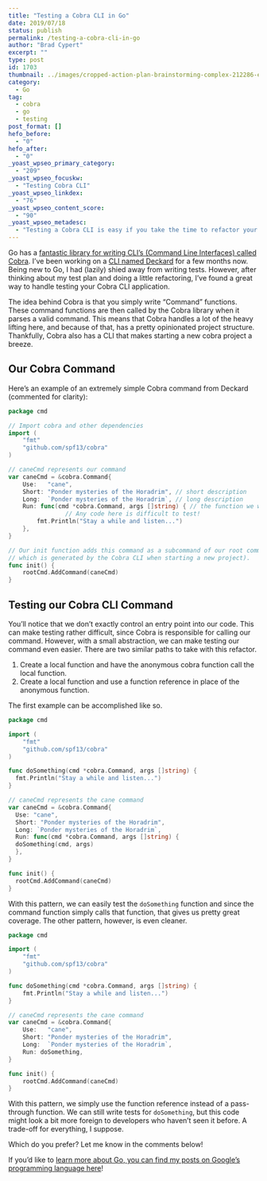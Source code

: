 ```yaml
---
title: "Testing a Cobra CLI in Go"
date: 2019/07/18
status: publish
permalink: /testing-a-cobra-cli-in-go
author: "Brad Cypert"
excerpt: ""
type: post
id: 1703
thumbnail: ../images/cropped-action-plan-brainstorming-complex-212286-e1563490331368.jpg
category:
  - Go
tag:
  - cobra
  - go
  - testing
post_format: []
hefo_before:
  - "0"
hefo_after:
  - "0"
_yoast_wpseo_primary_category:
  - "209"
_yoast_wpseo_focuskw:
  - "Testing Cobra CLI"
_yoast_wpseo_linkdex:
  - "76"
_yoast_wpseo_content_score:
  - "90"
_yoast_wpseo_metadesc:
  - "Testing a Cobra CLI is easy if you take the time to refactor your command function out into function with an identifier. It can then be tested as normal."
---
```


Go has a [fantastic library for writing CLI’s (Command Line Interfaces) called Cobra](https://github.com/spf13/cobra). I’ve been working on a [CLI named Deckard](https://github.com/bradcypert/deckard) for a few months now. Being new to Go, I had (lazily) shied away from writing tests. However, after thinking about my test plan and doing a little refactoring, I’ve found a great way to handle testing your Cobra CLI application.

The idea behind Cobra is that you simply write “Command” functions. These command functions are then called by the Cobra library when it parses a valid command. This means that Cobra handles a lot of the heavy lifting here, and because of that, has a pretty opinionated project structure. Thankfully, Cobra also has a CLI that makes starting a new cobra project a breeze.

## Our Cobra Command

Here’s an example of an extremely simple Cobra command from Deckard (commented for clarity):

```go
package cmd

// Import cobra and other dependencies
import (
	"fmt"
	"github.com/spf13/cobra"
)

// caneCmd represents our command
var caneCmd = &cobra.Command{
	Use:   "cane",
	Short: "Ponder mysteries of the Horadrim", // short description
	Long:  `Ponder mysteries of the Horadrim`, // long description
	Run: func(cmd *cobra.Command, args []string) { // the function we want to run
                // Any code here is difficult to test!
		fmt.Println("Stay a while and listen...")
	},
}

// Our init function adds this command as a subcommand of our root command
// which is generated by the Cobra CLI when starting a new project).
func init() {
	rootCmd.AddCommand(caneCmd)
}
```

## Testing our Cobra CLI Command

You’ll notice that we don’t exactly control an entry point into our code. This can make testing rather difficult, since Cobra is responsible for calling our command. However, with a small abstraction, we can make testing our command even easier. There are two similar paths to take with this refactor.

1. Create a local function and have the anonymous cobra function call the local function.
2. Create a local function and use a function reference in place of the anonymous function.

The first example can be accomplished like so.

```go
package cmd

import (
	"fmt"
	"github.com/spf13/cobra"
)

func doSomething(cmd *cobra.Command, args []string) {
  fmt.Println("Stay a while and listen...")
}

// caneCmd represents the cane command
var caneCmd = &cobra.Command{
  Use: "cane",
  Short: "Ponder mysteries of the Horadrim",
  Long: `Ponder mysteries of the Horadrim`,
  Run: func(cmd *cobra.Command, args []string) {
  doSomething(cmd, args)
  },
}

func init() {
  rootCmd.AddCommand(caneCmd)
}

```

With this pattern, we can easily test the `doSomething` function and since the command function simply calls that function, that gives us pretty great coverage. The other pattern, however, is even cleaner.

```go
package cmd

import (
	"fmt"
	"github.com/spf13/cobra"
)

func doSomething(cmd *cobra.Command, args []string) {
	fmt.Println("Stay a while and listen...")
}

// caneCmd represents the cane command
var caneCmd = &cobra.Command{
	Use:   "cane",
	Short: "Ponder mysteries of the Horadrim",
	Long:  `Ponder mysteries of the Horadrim`,
	Run: doSomething,
}

func init() {
	rootCmd.AddCommand(caneCmd)
}
```

With this pattern, we simply use the function reference instead of a pass-through function. We can still write tests for `doSomething`, but this code might look a bit more foreign to developers who haven’t seen it before. A trade-off for everything, I suppose.

Which do you prefer? Let me know in the comments below!

If you’d like to [learn more about Go, you can find my posts on Google’s programming language here](/tags/go)!
